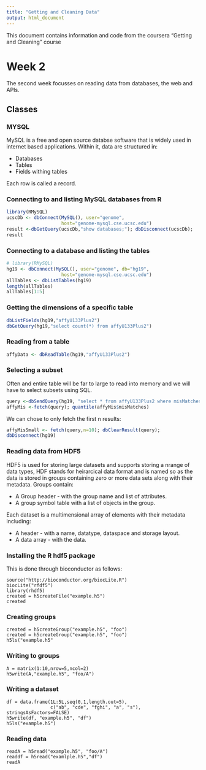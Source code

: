 ```yaml
---
title: "Getting and Cleaning Data"
output: html_document
---
```


This document contains information and code from the coursera "Getting and Cleaning" course

# Week 2
The second week focusses on reading data from databases, the web and APIs.

## Classes

### MYSQL
MySQL is a free and open source databse software that is widely used in internet based applications. Within it, data are structured in:

* Databases
* Tables
* Fields withing tables

Each row is called a record.

### Connecting to and listing MySQL databases from R
```r
library(RMySQL)
ucscDb <- dbConnect(MySQL(), user="genome",
                    host="genome-mysql.cse.ucsc.edu")
result <-dbGetQuery(ucscDb,"show databases;"); dbDisconnect(ucscDb);
result
```

### Connecting to a database and listing the tables
```r
# library(RMySQL)
hg19 <- dbConnect(MySQL(), user="genome", db="hg19",
                    host="genome-mysql.cse.ucsc.edu")
allTables <- dbListTables(hg19)
length(allTables)
allTables[1:5]
```

### Getting the dimensions of a specific table
```r
dbListFields(hg19,"affyU133Plus2")
dbGetQuery(hg19,"select count(*) from affyU133Plus2")
```

### Reading from a table
```r
affyData <- dbReadTable(hg19,"affyU133Plus2")
```

### Selecting a subset
Often and entire table will be far to large to read into memory and we will have to select subsets using SQL.
```r
query <-dbSendQuery(hg19, "select * from affyU133Plus2 where misMatches between 1 and 3")
affyMis <-fetch(query); quantile(affyMis$misMatches)
```

We can chose to only fetch the first n results:
```r
affyMisSmall <- fetch(query,n=10); dbClearResult(query);
dbDisconnect(hg19)
```

### Reading data from HDF5
HDF5 is used for storing large datasets and supports storing a nrange of data types, HDF stands for heirarcical data format and is named so as the data is stored in groups containing zero or more data sets along with their metadata. Groups contain:

* A Group header - with the group name and list of attributes.
* A group symbol table with a list of objects in the group.

Each dataset is a multimensional array of elements with their metadata including:

* A header - with a name, datatype, dataspace and storage layout.
* A data array - with the data.

### Installing the R hdf5 package
This is done through bioconductor as follows:
```
source("http://bioconductor.org/biocLite.R")
biocLite("rfdf5")
library(rhdf5)
created = h5createFile("example.h5")
created
```

### Creating groups
```
created = h5createGroup("example.h5", "foo")
created = h5createGroup("example.h5", "foo")
h5ls("example.h5"
```

### Writing to groups
```
A = matrix(1:10,nrow=5,ncol=2)
h5write(A,"example.h5", "foo/A")
```

### Writing a dataset
```
df = data.frame(1L:5L,seq(0,1,length.out=5),
                c("ab", "cde", "fghi", "a", "s"), stringsAsFactors=FALSE)
h5write(df, "example.h5", "df")
h5ls("example.h5")
```

### Reading data
```
readA = h5read("example.h5", "foo/A")
readdf = h5read("examlple.h5","df")
readA
```





